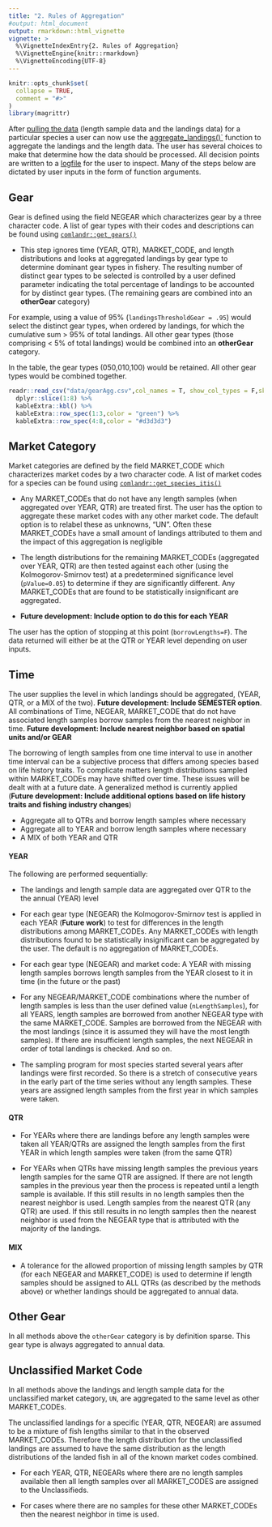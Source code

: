 ```yaml
---
title: "2. Rules of Aggregation"
#output: html_document
output: rmarkdown::html_vignette
vignette: >
  %\VignetteIndexEntry{2. Rules of Aggregation}
  %\VignetteEngine{knitr::rmarkdown}
  %\VignetteEncoding{UTF-8}
---
```


```r
knitr::opts_chunk$set(
  collapse = TRUE,
  comment = "#>"
)
library(magrittr)
```

After [pulling the data](1dataNeeds.html) (length sample data and the landings data) for a particular species a user can now use the [aggregate_landings()`](../reference/aggregate_landings.html) function to aggregate the landings and the length data. The user has several choices to make that determine how the data should be processed. All decision points are written to a [logfile](4sampleFigures.html) for the user to inspect. Many of the steps below are dictated by user inputs in the form of function arguments.

## Gear

Gear is defined using the field NEGEAR which characterizes gear by a three character code. A list of gear types with their codes and descriptions can be found using [`comlandr::get_gears()`](https://noaa-edab.github.io/comlandr/reference/get_gears.html)


* This step ignores time (YEAR, QTR), MARKET_CODE, and length distributions and looks at aggregated landings by gear type to determine dominant gear types in fishery. The resulting number of distinct gear types to be selected is controlled by a user defined parameter indicating the total percentage of landings to be accounted for by distinct gear types. (The remaining gears are combined into an **otherGear** category)

For example, using a value of 95% (`landingsThresholdGear = .95`) would select the distinct gear types, when ordered by landings, for which the cumulative sum > 95% of total landings. All other gear types (those comprising < 5% of total landings) would be combined into an **otherGear** category. 

In the table, the gear types (050,010,100) would be retained. All other gear types would be combined together.

```r
readr::read_csv("data/gearAgg.csv",col_names = T, show_col_types = F,skip=3) %>%
  dplyr::slice(1:8) %>% 
  kableExtra::kbl() %>%
  kableExtra::row_spec(1:3,color = "green") %>% 
  kableExtra::row_spec(4:8,color = "#d3d3d3") 
```

## Market Category

Market categories are defined by the field MARKET_CODE which characterizes market codes by a two character code. A list of market codes for a species can be found using [`comlandr::get_species_itis()`](https://noaa-edab.github.io/comlandr/reference/get_species_itis.html)

* Any MARKET_CODEs that do not have any length samples (when aggregated over YEAR, QTR) are treated first. The user has the option to aggregate these market codes with any other market code. The default option is to relabel these as unknowns, "UN". Often these MARKET_CODEs have a small amount of landings attributed to them and the impact of this aggregation is negligible

* The length distributions for the remaining MARKET_CODEs (aggregated over YEAR, QTR) are then tested against each other (using the Kolmogorov-Smirnov test) at a predetermined significance level (`pValue=0.05`) to determine if they are significantly different. Any MARKET_CODEs that are found to be statistically insignificant are aggregated.

* **Future development: Include option to do this for each YEAR**

The user has the option of stopping at this point (`borrowLengths=F`). The data returned will either be at the QTR or YEAR level depending on user inputs.

## Time

The user supplies the level in which landings should be aggregated, (YEAR, QTR, or a MIX of the two). **Future development: Include SEMESTER option**. All combinations of Time, NEGEAR, MARKET_CODE that do not have associated length samples borrow samples from the nearest neighbor in time. **Future development: Include nearest neighbor based on spatial units and/or GEAR**

The borrowing of length samples from one time interval to use in another time interval can be a subjective process that differs among species based on life history traits. To complicate matters length distributions sampled within MARKET_CODEs may have shifted over time. These issues will be dealt with at a future date. A generalized method is currently applied (**Future development: Include additional options based on life history traits and fishing industry changes**)

* Aggregate all to QTRs and borrow length samples where necessary
* Aggregate all to YEAR and borrow length samples where necessary
* A MIX of both YEAR and QTR

#### YEAR

The following are performed sequentially:

* The landings and length sample data are aggregated over QTR to the the annual (YEAR) level

* For each gear type (NEGEAR) the Kolmogorov-Smirnov test is applied in each YEAR (**Future work**) to test for differences in the length distributions among MARKET_CODEs. Any MARKET_CODEs with length distributions found to be statistically insignificant can be aggregated by the user. The default is no aggregation of MARKET_CODEs. 

* For each gear type (NEGEAR) and market code: A YEAR with missing length samples borrows length samples from the YEAR closest to it in time (in the future or the past)

* For any NEGEAR/MARKET_CODE combinations where the number of length samples is less than the user defined value (`nLengthSamples`), for all YEARS, length samples are borrowed from another NEGEAR type with the same MARKET_CODE. Samples are borrowed from the NEGEAR with the most landings (since it is assumed they will have the most length samples). If there are insufficient length samples, the next NEGEAR in order of total landings is checked. And so on.

* The sampling program for most species started several years after landings were first recorded. So there is a stretch of consecutive years in the early part of the time series without any length samples. These years are assigned length samples from the first year in which samples were taken.

#### QTR

* For YEARs where there are landings before any length samples were taken all YEAR/QTRs are assigned the length samples from the first YEAR in which length samples were taken (from the same QTR)

* For YEARs when QTRs have missing length samples the previous years length samples for the same QTR are assigned. If there are not length samples in the previous year then the process is repeated until a length sample is available. If this still results in no length samples then the nearest neighbor is used. Length samples from the nearest QTR (any QTR) are used. If this still results in no length samples then the nearest neighbor is used from the NEGEAR type that is attributed with the majority of the landings.

#### MIX

* A tolerance for the allowed proportion of missing length samples by QTR (for each NEGEAR and MARKET_CODE) is used to determine if length samples should be assigned to ALL QTRs (as described by the methods above) or whether landings should be aggregated to annual data. 

## Other Gear

In all methods above the `otherGear` category is by definition sparse. This gear type is always aggregated to annual data.

## Unclassified Market Code

In all methods above the landings and length sample data for the unclassified market category, `UN`, are aggregated to the same level as other MARKET_CODEs.


The unclassified landings for a specific (YEAR, QTR, NEGEAR) are assumed to be a mixture of fish lengths similar to that in the observed MARKET_CODEs. Therefore the length distribution for the unclassified landings are assumed to have the same distribution as the length distributions of the landed fish in all of the known market codes combined.

* For each YEAR, QTR, NEGEARs where there are no length samples available then all length samples over all MARKET_CODES are assigned to the Unclassifieds.

* For cases where there are no samples for these other MARKET_CODEs then the nearest neighbor in time is used.



